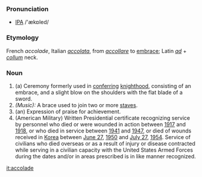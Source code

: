 ===Pronunciation===
* [[IPA]] /'ækɒled/

===Etymology===
French ''accolade'', Italian ''[[accolata]]'', from ''[[accollare]]'' to [[embrace]]; Latin ''[[ad]]'' + ''[[collum]]'' neck.
===Noun===
# (a) Ceremony formerly used in [[conferring]] [[knighthood]], consisting of an embrace, and a slight blow on the shoulders with the flat blade of a sword.
#''(Music):'' A brace used to join two or more [[staves]].
# (an) Expression of praise for achievement.
#(American Military) Written Presidential certificate recognizing service by personnel who died or were wounded in action between [[1917]] and [[1918]], or who died in service between [[1941]] and [[1947]], or died of wounds received in [[Korea]] between [[June 27]], [[1950]] and [[July 27]], [[1954]]. Service of civilians who died overseas or as a result of injury or disease contracted while serving in a civilian capacity with the United States Armed Forces during the dates and/or in areas prescribed is in like manner recognized.

[[it:accolade]]
